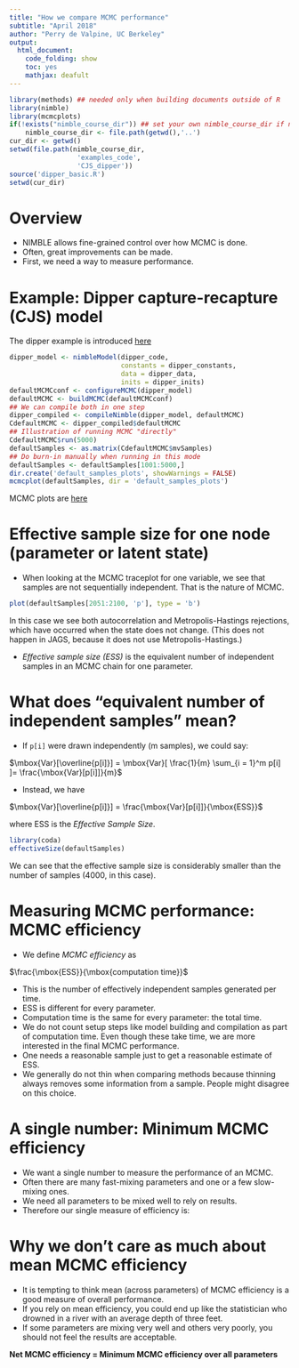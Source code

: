 ```yaml
---
title: "How we compare MCMC performance"
subtitle: "April 2018"
author: "Perry de Valpine, UC Berkeley"
output:
  html_document:
    code_folding: show
    toc: yes
    mathjax: deafult
---
```


```r
library(methods) ## needed only when building documents outside of R
library(nimble)
library(mcmcplots)
if(!exists("nimble_course_dir")) ## set your own nimble_course_dir if needed
    nimble_course_dir <- file.path(getwd(),'..')
cur_dir <- getwd()
setwd(file.path(nimble_course_dir,
                 'examples_code',
                 'CJS_dipper'))
source('dipper_basic.R')
setwd(cur_dir)
```

# Overview

* NIMBLE allows fine-grained control over how MCMC is done.
* Often, great improvements can be made.
* First, we need a way to measure performance.

# Example: Dipper capture-recapture (CJS) model

The dipper example is introduced [here](../example_CJS_dipper/example_CJS_dipper_slides.html)

```r
dipper_model <- nimbleModel(dipper_code,
                            constants = dipper_constants,
                            data = dipper_data,
                            inits = dipper_inits)
defaultMCMCconf <- configureMCMC(dipper_model)
defaultMCMC <- buildMCMC(defaultMCMCconf)
## We can compile both in one step
dipper_compiled <- compileNimble(dipper_model, defaultMCMC)
CdefaultMCMC <- dipper_compiled$defaultMCMC
## Illustration of running MCMC "directly"
CdefaultMCMC$run(5000)
defaultSamples <- as.matrix(CdefaultMCMC$mvSamples)
## Do burn-in manually when running in this mode
defaultSamples <- defaultSamples[1001:5000,]
dir.create('default_samples_plots', showWarnings = FALSE)
mcmcplot(defaultSamples, dir = 'default_samples_plots')
```

MCMC plots are [here](default_samples_plots/MCMCoutput.html)

# Effective sample size for one node (parameter or latent state)

- When looking at the MCMC traceplot for one variable, we see that
samples are not sequentially independent.  That is the nature of MCMC.

```r
plot(defaultSamples[2051:2100, 'p'], type = 'b') 
```

In this case we see both autocorrelation and Metropolis-Hastings
rejections, which have occurred when the state does not change.  (This
does not happen in JAGS, because it does not use Metropolis-Hastings.)

- *Effective sample size (ESS)* is the equivalent number of
independent samples in an MCMC chain for one parameter.

# What does "equivalent number of independent samples" mean?

- If `p[i]` were drawn independently (m samples), we could say:

$\mbox{Var}[\overline{p[i]}] = \mbox{Var}[ \frac{1}{m} \sum_{i = 1}^m p[i] ]= \frac{\mbox{Var}[p[i]]}{m}$

- Instead, we have

$\mbox{Var}[\overline{p[i]}] = \frac{\mbox{Var}[p[i]]}{\mbox{ESS}}$

where ESS is the *Effective Sample Size*.

```r
library(coda)
effectiveSize(defaultSamples)
```

We can see that the effective sample size is considerably smaller than the number of samples (4000, in this case).

# Measuring MCMC performance: MCMC efficiency

- We define *MCMC efficiency* as

$\frac{\mbox{ESS}}{\mbox{computation time}}$

- This is the number of effectively independent samples generated per time.
- ESS is different for every parameter.
- Computation time is the same for every parameter: the total time.
- We do not count setup steps like model building and compilation as
  part of computation time.  Even
  though these take time, we are more interested in the final MCMC
  performance.
- One needs a reasonable sample just to get a reasonable estimate of ESS.
- We generally do not thin when comparing methods because thinning always removes some information from a sample.  People might disagree on this choice.

# A single number: Minimum MCMC efficiency

- We want a single number to measure the performance of an MCMC.
- Often there are many fast-mixing parameters and one or a few
slow-mixing ones.
- We need all parameters to be mixed well to rely on results.
- Therefore our single measure of efficiency is:

# Why we don't care as much about mean MCMC efficiency

- It is tempting to think mean (across parameters) of MCMC efficiency is a good measure of overall performance.
- If you rely on mean efficiency, you could end up like the statistician who drowned in a river with an average depth of three feet.
- If some parameters are mixing very well and others very poorly, you should not feel the results are acceptable.

**Net MCMC efficiency = Minimum MCMC efficiency over all parameters**

